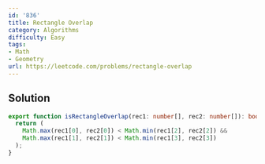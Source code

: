 ```yaml
---
id: '836'
title: Rectangle Overlap
category: Algorithms
difficulty: Easy
tags:
- Math
- Geometry
url: https://leetcode.com/problems/rectangle-overlap
---
```


## Solution

```typescript filename="solution.ts" copy
export function isRectangleOverlap(rec1: number[], rec2: number[]): boolean {
  return (
    Math.max(rec1[0], rec2[0]) < Math.min(rec1[2], rec2[2]) &&
    Math.max(rec1[1], rec2[1]) < Math.min(rec1[3], rec2[3])
  );
}
```

